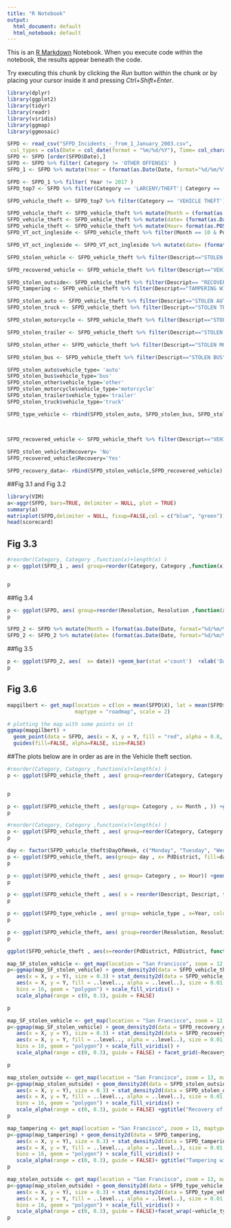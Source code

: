 ```yaml
---
title: "R Notebook"
output:
  html_document: default
  html_notebook: default
---
```


This is an [R Markdown](http://rmarkdown.rstudio.com) Notebook. When you execute code within the notebook, the results appear beneath the code. 

Try executing this chunk by clicking the *Run* button within the chunk or by placing your cursor inside it and pressing *Ctrl+Shift+Enter*. 

```r
library(dplyr)
library(ggplot2)
library(tidyr)
library(readr)
library(viridis)
library(ggmap)
library(ggmosaic)
```


```r
SFPD <- read_csv("SFPD_Incidents_-_from_1_January_2003.csv", 
 col_types = cols(Date = col_date(format = "%m/%d/%Y"), Time= col_character()))
SFPD <- SFPD [order(SFPD$Date),]
SFPD <- SFPD %>% filter( Category != 'OTHER OFFENSES' )
SFPD_1 <- SFPD %>% mutate(Year = (format(as.Date(Date, format="%d/%m/%Y"),"%Y")))

SFPD <- SFPD_1 %>% filter( Year != 2017 )
SFPD_top7 <- SFPD %>% filter(Category == 'LARCENY/THEFT'| Category == 'NON-CRIMINAL'| Category == 'ASSAULT'|  Category == 'VEHICLE THEFT'|  Category == 'DRUG/NARCOTIC'| Category =='VANDALISM'| Category == 'WARRANTS'| Category == 'BURGLARY'| Category =='SUSPICIOUS OCC'| Category =='MISSING PERSON' | Category =='ROBBERY' | Category =='FRAUD' )

SFPD_vehicle_theft <- SFPD_top7 %>% filter(Category == 'VEHICLE THEFT')

SFPD_vehicle_theft <- SFPD_vehicle_theft %>% mutate(Month = (format(as.Date(Date, format="%d/%m/%Y"),"%m")))
SFPD_vehicle_theft <- SFPD_vehicle_theft %>% mutate(date= (format(as.Date(Date, format="%d/%m/%Y"),"%d")))
SFPD_vehicle_theft <- SFPD_vehicle_theft %>% mutate(Hour= format(as.POSIXct(Time,format="%H:%M"),"%H"))
SFPD_VT_oct_ingleside <- SFPD_vehicle_theft %>% filter(Month == 10 & PdDistrict== 'INGLESIDE')

SFPD_VT_oct_ingleside <- SFPD_VT_oct_ingleside %>% mutate(date= (format(as.Date(Date, format="%d/%m/%Y"),"%d")))


```



```r
SFPD_stolen_vehicle <- SFPD_vehicle_theft %>% filter(Descript=="STOLEN AUTOMOBILE" | Descript=="STOLEN TRAILER" |Descript=="STOLEN TRUCK"|Descript=="STOLEN BUS" |Descript=="STOLEN MISCELLANEOUS VEHICLE" |Descript=="STOLEN MOTORCYCLE")

SFPD_recovered_vehicle <- SFPD_vehicle_theft %>% filter(Descript=="VEHICLE, RECOVERED, BUS" |Descript=="VEHICLE, RECOVERED, CAMPER-HOUSE CAR-MOTOR HOME" |Descript=="RECOVERED VEHICLE - STOLEN OUTSIDE SF" | Descript=="VEHICLE, RECOVERED, MOBILE HOME-TRAILER"|Descript=="VEHICLE, RECOVERED, AUTO" |Descript=="VEHICLE, RECOVERED, MOTORCYCLE" |Descript=="VEHICLE, RECOVERED, OTHER VEHICLE")

SFPD_stolen_outside<- SFPD_vehicle_theft %>% filter(Descript== "RECOVERED VEHICLE - STOLEN OUTSIDE SF" )
SFPD_tampering <- SFPD_vehicle_theft %>% filter(Descript=="TAMPERING WITH A VEHICLE" )

```

```r
SFPD_stolen_auto <- SFPD_vehicle_theft %>% filter(Descript=="STOLEN AUTOMOBILE"|Descript=="VEHICLE, RECOVERED, AUTO"  )
SFPD_stolen_truck <- SFPD_vehicle_theft %>% filter(Descript=="STOLEN TRUCK"|Descript=="VEHICLE, RECOVERED, BUS"  )

SFPD_stolen_motorcycle <- SFPD_vehicle_theft %>% filter(Descript=="STOLEN MOTORCYCLE"|Descript=="VEHICLE, RECOVERED, MOTORCYCLE"  )

SFPD_stolen_trailer <- SFPD_vehicle_theft %>% filter(Descript=="STOLEN TRAILER"|Descript=="VEHICLE, RECOVERED, MOBILE HOME-TRAILER" )

SFPD_stolen_other <- SFPD_vehicle_theft %>% filter(Descript=="STOLEN MOTORCYCLE"| Descript=="STOLEN MOTORCYCLE")

SFPD_stolen_bus <- SFPD_vehicle_theft %>% filter(Descript=="STOLEN BUS" | Descript=="VEHICLE, RECOVERED, BUS" )

SFPD_stolen_auto$vehicle_type= 'auto' 
SFPD_stolen_bus$vehicle_type='bus'
SFPD_stolen_other$vehicle_type='other'
SFPD_stolen_motorcycle$vehicle_type='motorcycle'
SFPD_stolen_trailer$vehicle_type='trailer'
SFPD_stolen_truck$vehicle_type='truck'

SFPD_type_vehicle <- rbind(SFPD_stolen_auto, SFPD_stolen_bus, SFPD_stolen_other, SFPD_stolen_motorcycle, SFPD_stolen_trailer, SFPD_stolen_truck)
  
  

SFPD_recovered_vehicle <- SFPD_vehicle_theft %>% filter(Descript=="VEHICLE, RECOVERED, BUS" |Descript=="VEHICLE, RECOVERED, CAMPER-HOUSE CAR-MOTOR HOME" |Descript=="RECOVERED VEHICLE - STOLEN OUTSIDE SF" | Descript=="VEHICLE, RECOVERED, MOBILE HOME-TRAILER"|Descript=="VEHICLE, RECOVERED, AUTO" |Descript=="VEHICLE, RECOVERED, MOTORCYCLE" |Descript=="VEHICLE, RECOVERED, OTHER VEHICLE")
```


```r
SFPD_stolen_vehicle$Recovery= 'No'
SFPD_recovered_vehicle$Recovery='Yes'

SFPD_recovery_data<- rbind(SFPD_stolen_vehicle,SFPD_recovered_vehicle)
```

##Fig 3.1 and Fig 3.2

```r

library(VIM)
a<-aggr(SFPD, bars=TRUE, delimiter = NULL, plot = TRUE)
summary(a)
matrixplot(SFPD,delimiter = NULL, fixup=FALSE,col = c("blue", "green"))
head(scorecard)
```


## Fig 3.3

```r
#reorder(Category, Category ,function(x)+length(x) )
p <- ggplot(SFPD_1 , aes( group=reorder(Category, Category ,function(x)+length(x) ),x = Year, colour= reorder(Category, Category ,function(x)+length(x) ))) +geom_path(stat ='count')  +xlab('Year')+ ylab('Trend of Crime Reports') + ggtitle('Count of Crime  reports over the years including 2017')+scale_fill_discrete(name = "Category")


p 
```

##fig 3.4

```r
p <- ggplot(SFPD, aes( group=reorder(Resolution, Resolution ,function(x)+length(x) ), x= Resolution)) +geom_bar(stat ='count')  +xlab('Resolution')+theme(axis.text.x = element_text(angle = 90, hjust = 1)) 
p
```


```r
SFPD_2 <- SFPD %>% mutate(Month = (format(as.Date(Date, format="%d/%m/%Y"),"%m")))
SFPD_2 <- SFPD_2 %>% mutate(date= (format(as.Date(Date, format="%d/%m/%Y"),"%d")))
```


##fig 3.5

```r
p <- ggplot(SFPD_2, aes(  x= date)) +geom_bar(stat ='count')  +xlab('Dates') +facet_wrap(~Month)
p
```



## Fig 3.6
```r
mapgilbert <- get_map(location = c(lon = mean(SFPD$X), lat = mean(SFPD$Y)), zoom = 12,
                      maptype = "roadmap", scale = 2)

# plotting the map with some points on it
ggmap(mapgilbert) +
  geom_point(data = SFPD, aes(x = X, y = Y, fill = "red", alpha = 0.8, colour= PdDistrict), size = 0.5, shape = 21 )  + geom_point(data = SFPD_vehicle_theft, aes(x = X, y = Y, alpha = 0.8, colour= PdDistrict), size = 1, shape = 21 )+
  guides(fill=FALSE, alpha=FALSE, size=FALSE)
```

##The plots below are in order as are in the Vehicle theft section.

```r
#reorder(Category, Category ,function(x)+length(x) )
p <- ggplot(SFPD_vehicle_theft , aes( group=reorder(Category, Category ,function(x)+length(x) ),x = Year)) +geom_path(stat ='count')  +xlab('Year')+ ylab('Trend of Vehicle Theft') + ggtitle('Count of vehicle theft over the years')+scale_fill_discrete(name = "Category")


p 
```
```r
p <- ggplot(SFPD_vehicle_theft , aes(group= Category , x= Month , )) +geom_line(stat='count') +xlab('Month') +facet_wrap(~Year)+ylab("Count of vehicle theft ")
p 
```

```r
#reorder(Category, Category ,function(x)+length(x) )
p <- ggplot(SFPD_vehicle_theft , aes( group=reorder(Category, Category ,function(x)+length(x) ),x = Month)) +geom_path(stat ='count')  +xlab('Month of Year')+ylab("Count of vehicle theft")+ ggtitle("Trend of vehicle theft for different months")
p 
```






```r
day <- factor(SFPD_vehicle_theft$DayOfWeek, c("Monday", "Tuesday", "Wednesday", "Thursday", "Friday", "Saturday", "Sunday"))
p <- ggplot(SFPD_vehicle_theft, aes(group= day , x= PdDistrict, fill=day)) +geom_bar(stat='count', position="dodge") +xlab('Police department district')+scale_fill_viridis(name="Day of Week", discrete = T) 
p

```


```r
p <- ggplot(SFPD_vehicle_theft , aes( group= Category , x= Hour)) +geom_path(stat='count')  +xlab('Hour of Day')+ylab("Count of Vehicle theft reports")
p

```

```r
p <- ggplot(SFPD_vehicle_theft , aes( x = reorder(Descript, Descript, function(x)+length(x)))) +geom_bar(stat ='count')  +xlab('Description of Vehicle theft in report') +theme(axis.text.x = element_text(angle = 90, hjust = 1)) +coord_flip() + ylab("Count of Vehicle theft")+ ggtitle("Bar plot for description of vehicle theft")
p 
```

```r
p <- ggplot(SFPD_type_vehicle , aes( group= vehicle_type , x=Year, colour= vehicle_type)) +geom_path(stat='count')  +xlab('Year')+ylab("Count of vehicle theft for different type of vehicles")+scale_color_viridis(name="Vehicle Type", discrete = T)
p
```


```r
p <- ggplot(SFPD_vehicle_theft, aes( group=reorder(Resolution, Resolution ,function(x)+length(x) ), x= Resolution)) +geom_bar(stat ='count')  +xlab('Resolution')+theme(axis.text.x = element_text(angle = 90, hjust = 1)) 
p 
```

```r
ggplot(SFPD_vehicle_theft , aes(x=reorder(PdDistrict, PdDistrict, function(x)+length(x)))) +geom_bar(stat='count')  + xlab('Police department District') + ylab('count of crime')  
```


```r
map_SF_stolen_vehicle <- get_map(location = "San Francisco", zoom = 12, maptype = "roadmap", scale = 2)
p<-ggmap(map_SF_stolen_vehicle) + geom_density2d(data = SFPD_vehicle_theft,
   aes(x = X, y = Y), size = 0.3) + stat_density2d(data = SFPD_vehicle_theft,
   aes(x = X, y = Y, fill = ..level.., alpha = ..level..), size = 0.01,
   bins = 16, geom = "polygon") + scale_fill_viridis() +
   scale_alpha(range = c(0, 0.3), guide = FALSE) 

p
```


```r
map_SF_stolen_vehicle <- get_map(location = "San Francisco", zoom = 12, maptype = "roadmap", scale = 2)
p<-ggmap(map_SF_stolen_vehicle) + geom_density2d(data = SFPD_recovery_data,
   aes(x = X, y = Y), size = 0.3) + stat_density2d(data = SFPD_recovery_data,
   aes(x = X, y = Y, fill = ..level.., alpha = ..level..), size = 0.01,
   bins = 16, geom = "polygon") + scale_fill_viridis() +
   scale_alpha(range = c(0, 0.3), guide = FALSE) + facet_grid(~Recovery) 

p
```

```r
map_stolen_outside <- get_map(location = "San Francisco", zoom = 13, maptype = "roadmap", scale = 2)
p<-ggmap(map_stolen_outside) + geom_density2d(data = SFPD_stolen_outside,
   aes(x = X, y = Y), size = 0.3) + stat_density2d(data = SFPD_stolen_outside,
   aes(x = X, y = Y, fill = ..level.., alpha = ..level..), size = 0.01,
   bins = 16, geom = "polygon") + scale_fill_viridis() +
   scale_alpha(range = c(0, 0.3), guide = FALSE) +ggtitle("Recovery of Vehicle stolen outside SF")
p
```

```r
map_tampering <- get_map(location = "San Francisco", zoom = 13, maptype = "roadmap", scale = 2)
p<-ggmap(map_tampering) + geom_density2d(data = SFPD_tampering,
   aes(x = X, y = Y), size = 0.3) + stat_density2d(data = SFPD_tampering,
   aes(x = X, y = Y, fill = ..level.., alpha = ..level..), size = 0.01,
   bins = 16, geom = "polygon") + scale_fill_viridis() +
   scale_alpha(range = c(0, 0.3), guide = FALSE)+ ggtitle("Tampering with the Vehicles")
p
```







```r
map_stolen_outside <- get_map(location = "San Francisco", zoom = 13, maptype = "roadmap", scale = 2)
p<-ggmap(map_stolen_outside) + geom_density2d(data = SFPD_type_vehicle,
   aes(x = X, y = Y), size = 0.3) + stat_density2d(data = SFPD_type_vehicle,
   aes(x = X, y = Y, fill = ..level.., alpha = ..level..), size = 0.01,
   bins = 16, geom = "polygon") + scale_fill_viridis() +
   scale_alpha(range = c(0, 0.3), guide = FALSE)+facet_wrap(~vehicle_type)
p
```











